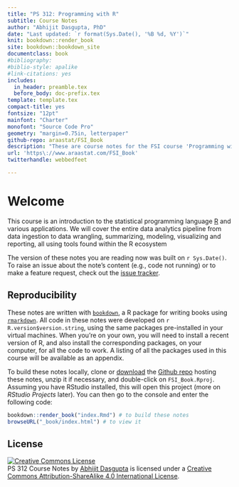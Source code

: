 ```yaml
--- 
title: "PS 312: Programming with R"
subtitle: Course Notes
author: "Abhijit Dasgupta, PhD"
date: "Last updated: `r format(Sys.Date(), '%B %d, %Y')`"
knit: bookdown::render_book
site: bookdown::bookdown_site
documentclass: book
#bibliography: 
#biblio-style: apalike
#link-citations: yes
includes:
  in_header: preamble.tex
  before_body: doc-prefix.tex
template: template.tex
compact-title: yes
fontsize: "12pt"
mainfont: "Charter"
monofont: "Source Code Pro"
geometry: "margin=0.75in, letterpaper"
github-repo: araastat/FSI_Book
description: "These are course notes for the FSI course 'Programming with R' (PS 312) taught over 3 days"
url: 'https\://www.araastat.com/FSI_Book'
twitterhandle: webbedfeet

---
```


# Welcome {-}

This course is an introduction to the statistical programming language 
[R](http://www.r-project.org) and various applications. We will cover the entire data analytics pipeline from data ingestion to data wrangling, summarizing, modeling, visualizing and reporting, all using tools found within the R ecosystem

The version of these notes you are reading now was built on 
`r Sys.Date()`. To raise an issue about the note's content (e.g., code not running) or to make a feature request, check out the 
[issue tracker](https://github.com/araastat/FSI_Book/issues).

## Reproducibility {-}

These notes are written with [`bookdown`](https://bookdown.org), a R package for writing books using [`rmarkdown`](https://rmarkdown.rstudio.com).
All code in these notes were developed on `r R.version$version.string`, using
the same packages pre-installed in your virtual machines. When you're on your
own, you will need to install a recent version of R, and also install the
corresponding packages, on your computer, for all the code to work. A listing of
all the packages used in this course will be available as an appendix.

To build these notes locally, clone or [download](https://github.com/araastat/FSI_Book/archive/master.zip) the 
[Github repo](https://github.com/araastat/FSI_Book) hosting these notes, unzip it if necessary, and double-click on `FSI_Book.Rproj`. Assuming you have RStudio installed, this will open this project (more on _RStudio Projects_ later). You can then go to the console and enter the following code:

```r
bookdown::render_book("index.Rmd") # to build these notes
browseURL("_book/index.html") # to view it
```

## License {-}


<a rel="license" href="http://creativecommons.org/licenses/by-sa/4.0/"><img alt="Creative Commons License" style="border-width:0" src="https://i.creativecommons.org/l/by-sa/4.0/88x31.png" /></a><br /><span xmlns:dct="http://purl.org/dc/terms/" property="dct:title">PS 312 Course Notes</span> by <a xmlns:cc="http://creativecommons.org/ns#" href="https://github.com/araastat/FSI_Book" property="cc:attributionName" rel="cc:attributionURL">Abhijit Dasgupta</a> is licensed under a <a rel="license" href="http://creativecommons.org/licenses/by-sa/4.0/">Creative Commons Attribution-ShareAlike 4.0 International License</a>.
